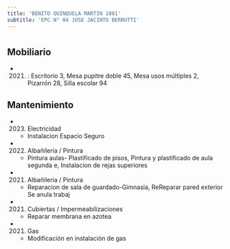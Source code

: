 ```yaml
---
title: 'BENITO QUINQUELA MARTIN 1081'
subtitle: 'EPC N° 04 JOSE JACINTO BERRUTTI'
---
```


#


## Mobiliario

*  (2021) : Escritorio 3, Mesa pupitre doble 45, Mesa usos múltiples 2, Pizarrón 28, Silla escolar 94 





## Mantenimiento

*  (2023) Electricidad 
    + Instalacion Espacio Seguro

*  (2022) Albañileria / Pintura 
    + Pintura aulas- Plastificado de pisos, Pintura y plastificado de aula segunda e, Instalacion de rejas superiores

*  (2021) Albañileria / Pintura 
    + Reparacion de sala de guardado-Gimnasia, ReReparar pared exterior Se anula trabaj

*  (2021) Cubiertas / Impermeabilizaciones 
    + Reparar membrana en azotea

*  (2021) Gas 
    + Modificación en instalación de gas



